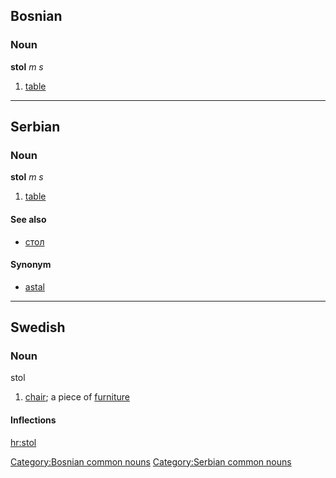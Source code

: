 ==Bosnian==
===Noun===
'''stol''' ''m s''
#[[table]]
[[Category:Bosnian common nouns]]

----

==Serbian==
===Noun===
'''stol''' ''m s''
#[[table]]
====See also====
*[[стол]]
====Synonym====
*[[astal]]
[[Category:Serbian common nouns]]

----

==Swedish==
===Noun===
;stol
#[[chair]]; a piece of [[furniture]]

====Inflections====
{{sv-noun|gender=Common|stol|stolen|stolar|stolarna|stols|stolens|stolars|stolarnas}}
[[hr:stol]]